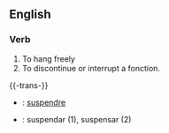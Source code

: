 ==English==
===Verb===

# To hang freely
# To discontinue or interrupt a fonction.

{{-trans-}}

* {{fr}} : [[suspendre]]
* {{io}} : suspendar (1), suspensar (2)